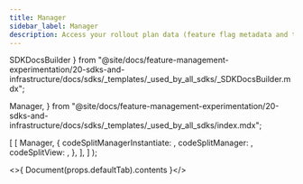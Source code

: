 ```yaml
---
title: Manager
sidebar_label: Manager
description: Access your rollout plan data (feature flag metadata and targeting rules) using the Manager object.
---
```


  SDKDocsBuilder
} from "@site/docs/feature-management-experimentation/20-sdks-and-infrastructure/docs/sdks/_templates/_used_by_all_sdks/_SDKDocsBuilder.mdx";

  Manager,
} from "@site/docs/feature-management-experimentation/20-sdks-and-infrastructure/docs/sdks/_templates/_used_by_all_sdks/index.mdx";


  [
    [
      Manager,
      {
        codeSplitManagerInstantiate: <SplitManagerInstantiate />,
        codeSplitManager:            <SplitManager />,
        codeSplitView:               <SplitView />,
      },
    ],
  ]
);

<>{ Document(props.defaultTab).contents }</>
